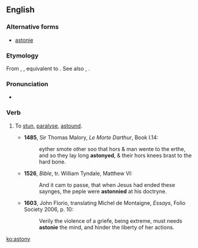 ==English==

===Alternative forms===
* {{qualifier|obsolete}} [[astonie]]

===Etymology===
From {{etyl|enm|en}} {{term|astonien|lang=enm}}, {{term|astunien|lang=enm}}, equivalent to {{prefix|a|stun|lang=en}}. See also {{l/en|astone}}, {{l/en|astonish}}.

===Pronunciation===
* {{a|UK}} {{IPA|/əˈstɒni/|lang=en}}

===Verb===
{{en-verb|astonies|astonying|astonied}}

# {{context|archaic|lang=en}} To [[stun]], [[paralyse]], [[astound]].
#*'''1485''', Sir Thomas Malory, ''Le Morte Darthur'', Book I.14:
#*:eyther smote other soo that hors & man wente to the erthe, and so they lay long '''astonyed''', & their hors knees brast to the hard bone.
#*'''1526''', ''Bible'', tr. William Tyndale, Matthew VI:
#*:And it cam to passe, that when Jesus had ended these saynges, the peple were '''astonnied''' at his doctryne.
#* '''1603''', John Florio, translating Michel de Montaigne, ''Essays'', Folio Society 2006, p. 10:
#*: Verily the violence of a griefe, being extreme, must needs '''astonie''' the mind, and hinder the liberty of her actions.

[[ko:astony]]